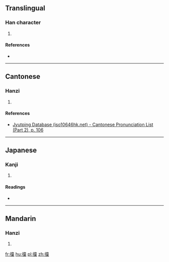 ==Translingual==

===Han character===
{{Han char|rn=60|rad=彳|as=12|sn=15|four=|canj=HOYTG|ids=⿰彳童}}

# {{rfdef|lang=cmn}}

====References====
* {{Han ref|kx=0371.090|dkj=10244|dj=0698.050|hdz=20844.040|uh=5FB8|ud=24504}}

----

==Cantonese==

===Hanzi===
{{yue-hanzi|jyut=[[cung1]]|y=chung1}}

# {{defn|lang=yue|sort=彳12}}

====References====
* [http://www.iso10646hk.net/jp/document/download.jsp Jyutping Database (iso10646hk.net) - Cantonese Pronunciation List (Part 2), p. 106]

----

==Japanese==

===Kanji===
{{ja-kanji|grade=|rs=彳12}}

# {{defn|lang=ja|sort=彳12}}

====Readings====
* {{ja-readings|on=[[しょう]] (shō), [[しゅ]] (shu)|kun=[[ゆくさま]] (yukusama)}}

----

==Mandarin==

===Hanzi===
{{cmn-hanzi|pin=[[chōng]] ([[chong1]])|wg=ch'ung<sup>1</sup>}}

# {{defn|lang=cmn|sort=彳12}}

[[fr:徸]]
[[hu:徸]]
[[pl:徸]]
[[zh:徸]]
